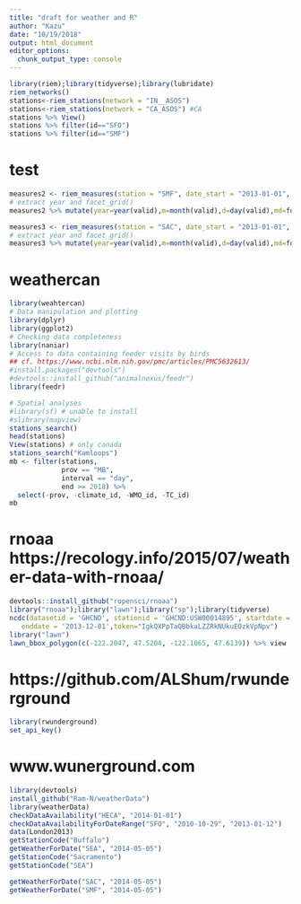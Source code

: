 ```yaml
---
title: "draft for weather and R"
author: "Kazu"
date: "10/19/2018"
output: html_document
editor_options: 
  chunk_output_type: console
---
```


```r
library(riem);library(tidyverse);library(lubridate)
riem_networks() 
stations<-riem_stations(network = "IN__ASOS") 
stations<-riem_stations(network = "CA_ASOS") #CA
stations %>% View()
stations %>% filter(id=="SFO")
stations %>% filter(id=="SMF")

```
# test
```r
measures2 <- riem_measures(station = "SMF", date_start = "2013-01-01", date_end = "2018-10-18") 
# extract year and facet_grid()
measures2 %>% mutate(year=year(valid),m=month(valid),d=day(valid),md=format(valid,"%m/%d")) %>%  ggplot(aes(x=md,y=tmpf)) + geom_line() + facet_wrap(~year,nrow=3)

measures3 <- riem_measures(station = "SAC", date_start = "2013-01-01", date_end = "2018-10-18") 
# extract year and facet_grid()
measures3 %>% mutate(year=year(valid),m=month(valid),d=day(valid),md=format(valid,"%m/%d")) %>%  ggplot(aes(x=md,y=tmpf)) + geom_line() + facet_wrap(~year,nrow=3)

```
# weathercan
```r
library(weahtercan)
# Data manipulation and plotting
library(dplyr)
library(ggplot2)
# Checking data completeness
library(naniar)
# Access to data containing feeder visits by birds
## cf. https://www.ncbi.nlm.nih.gov/pmc/articles/PMC5632613/
#install.packages("devtools")
#devtools::install_github("animalnexus/feedr")
library(feedr)

# Spatial analyses
#library(sf) # unable to install
#slibrary(mapview)
stations_search()
head(stations)
View(stations) # only canada
stations_search("Kamloops")
mb <- filter(stations, 
             prov == "MB",
             interval == "day",
             end >= 2018) %>%
  select(-prov, -climate_id, -WMO_id, -TC_id)
mb
```
# rnoaa https://recology.info/2015/07/weather-data-with-rnoaa/
```r
devtools::install_github("ropensci/rnoaa")
library("rnoaa");library("lawn");library("sp");library(tidyverse)
ncdc(datasetid = 'GHCND', stationid = 'GHCND:USW00014895', startdate = '2013-10-01',
   enddate = '2013-12-01',token="IgkQXPpTaQBbkaLZZRkNUkuEOzkVpNpv")
library("lawn")
lawn_bbox_polygon(c(-122.2047, 47.5204, -122.1065, 47.6139)) %>% view

```
# https://github.com/ALShum/rwunderground
```r
library(rwunderground)
set_api_key()

```

# www.wunerground.com
```r
library(devtools)
install_github("Ram-N/weatherData")
library(weatherData)
checkDataAvailability("HECA", "2014-01-01")
checkDataAvailabilityForDateRange("SFO", "2010-10-29", "2013-01-12")
data(London2013)
getStationCode("Buffalo")
getWeatherForDate("SEA", "2014-05-05")
getStationCode("Sacramento")
getStationCode("SEA")

getWeatherForDate("SAC", "2014-05-05")
getWeatherForDate("SMF", "2014-05-05")

```
